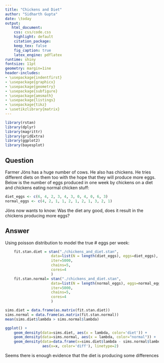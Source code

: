 ```yaml
---
title: "Chickens and Diet"
author: "Sidharth Gupta"
date: \today
output:
   html_document:
    css: css/code.css
    highlight: default
    citation_package:
    keep_tex: false
    fig_caption: true
    latex_engine: pdflatex
runtime: shiny
fontsize: 11pt
geometry: margin=1ine
header-includes:
- \usepackage{indentfirst}
- \usepackage{graphicx}
- \usepackage{geometry}
- \usepackage{subfigure}
- \usepackage{amsmath}
- \usepackage{listings}
- \usepackage{tikz}
- \usetikzlibrary{matrix}
---
```


```r
library(rstan)
library(dplyr)
library(magrittr)
library(gridExtra)
library(ggplot2)
library(bayesplot)
```
## Question
Farmer Jöns has a huge number of cows. He also has chickens. He tries different diets on them too with the hope that they will produce more eggs. Below is the number of eggs produced in one week by chickens on a diet and chickens eating normal chicken stuff:
```r
diet_eggs <- c(6, 4, 2, 3, 4, 3, 0, 4, 0, 6, 3)
normal_eggs <- c(4, 2, 1, 1, 2, 1, 2, 1, 3, 2, 1)
```

Jöns now wants to know: Was the diet any good, does it result in the chickens producing more eggs?

## Answer
Using poisson distribution to model the true # eggs per week:
```r
    fit.stan.diet = stan("./chickens_and_diet.stan", 
                     data=list(N = length(diet_eggs), eggs=diet_eggs),
                     iter=5000,
                     chains=5,
                     cores=4
                     )
    fit.stan.normal= stan("./chickens_and_diet.stan", 
                     data=list(N = length(normal_eggs), eggs=normal_eggs),
                     iter=5000,
                     chains=5,
                     cores=4
                     )
```

```r
sims.diet = data.frame(as.matrix(fit.stan.diet))
sims.normal = data.frame(as.matrix(fit.stan.normal))
mean(sims.diet$lambda > sims.normal$lambda)

ggplot() + 
    geom_density(data=sims.diet, aes(x = lambda, color='diet')) + 
    geom_density(data=sims.normal, aes(x = lambda, color="normal")) +
    geom_density(data=data.frame(x=sims.diet$lambda - sims.normal$lambda),
                 aes(x=x, color='diff'), linetype=2)

```

Seems there is enough evidence that the diet is producing some differences
